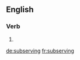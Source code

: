 ==English==

===Verb===
{{head|en|present participle}}

# {{present participle of|subserve|lang=en|nocat=1}}

[[de:subserving]]
[[fr:subserving]]